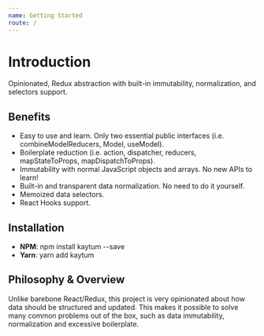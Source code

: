 ```yaml
---
name: Getting Started
route: /
---
```


# Introduction

Opinionated, Redux abstraction with built-in immutability, normalization, and selectors support.

## Benefits

* Easy to use and learn. Only two essential public interfaces (i.e. combineModelReducers, Model, useModel).
* Boilerplate reduction (i.e. action, dispatcher, reducers, mapStateToProps, mapDispatchToProps).
* Immutability with normal JavaScript objects and arrays. No new APIs to learn!
* Built-in and transparent data normalization. No need to do it yourself.
* Memoized data selectors.
* React Hooks support.

## Installation

* **NPM**: npm install kaytum --save
* **Yarn**: yarn add kaytum

## Philosophy & Overview

Unlike barebone React/Redux, this project is very opinionated about how data should be structured and updated.
This makes it possible to solve many common problems out of the box, such as data immutability, normalization
and excessive boilerplate.

